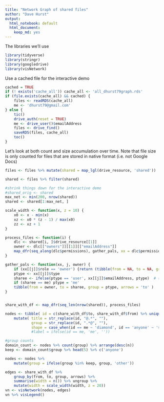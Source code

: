 ```yaml
---
title: "Network Graph of shared files"
author: "Dave Hurst"
output:
  html_notebook: default
  html_document:
    keep_md: yes
---
```


The libraries we'll use 

```r
library(tidyverse)
library(stringr)
library(googledrive)
library(visNetwork)
```

Use a cached file for the interactive demo

```r
cached = TRUE
if (! exists('cache_all')) cache_all <- 'all_dhurst79graph.rds'
if (file.exists(cache_all) && cached) {
    files <- readRDS(cache_all)
    me <- 'dhurst79@gmail.com'
} else {
    tic()
    drive_auth(reset = TRUE)
    me <- drive_user()$emailAddress
    files <- drive_find()
    saveRDS(files, cache_all)
    toc()
}
```

Let's look at both count and size accumulation over time. Note that file size is only counted for files that are stored in native format (i.e. not Google Docs)

```r
files <- files %>% mutate(shared = map_lgl(drive_resource, 'shared'))

shared <- files %>% filter(shared)

#shrink things down for the interactive demo
#shared_orig <- shared 
max_net <- min(200, nrow(shared))
shared <- shared[1:max_net, ]

scale_width <- function(x, z = 10) { 
    x0 <- x - min(x)
    xz <- x0 * (z - 1) / max(x0)
    zz <- xz + 1
}
```

```r
process_files <- function(i) {
    dlc <- shared[i, ]$drive_resource[[1]]
    owner <- dlc[["owners"]][[1]][["emailAddress"]]
    map_dfr(seq_along(dlc$permissions), gather_pals, xx = dlc$permissions, owner = owner)
}

gather_pals <- function(xx, j, owner) {
    if (xx[[j]]$role == 'owner') {return (tibble(from = NA, to = NA, group = NA, arrows = NA ))}
    ptype <- xx[[j]]$type
    sharee <- ifelse(ptype == 'user', xx[[j]]$emailAddress, ptype)  # {name} or 'anyone'
    if (sharee == me) ptype = 'me'
    tibble(from = owner, to = sharee, group = ptype, arrows = 'to' )
}


share_with_df <- map_dfr(seq_len(nrow(shared)), process_files) 

nodes <- tibble( id = c(share_with_df$to, share_with_df$from) %>% unique()) %>%
    mutate( title = str_replace(id, "@.*", ""),
            group = str_replace(id, ".*@", ""),
            shape = case_when(id == me ~ 'diamond', id == 'anyone' ~ 'square', TRUE ~ 'circle'))
            #label = ifelse(id == me, 'me', ''))

#group counts
domain_count <- nodes %>% count(group) %>% arrange(desc(n))
keep <- domain_count$group %>% head(5) %>% c('anyone')

nodes <- nodes %>%
    mutate(group = ifelse(group %in% keep, group, 'other'))

edges <- share_with_df %>%
    group_by(from, to, group, arrows) %>%
    summarise(width = n()) %>% ungroup %>%
    mutate(width = scale_width(width, z = 20)) 
vn <- visNetwork(nodes, edges)
vn %>% visLegend()
```

